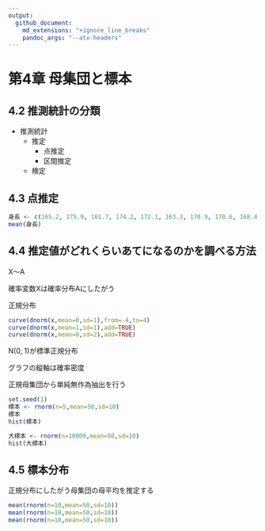 ```yaml
---
output:
  github_document:
    md_extensions: "+ignore_line_breaks"
    pandoc_args: "--atx-headers"
---
```


# 第4章 母集団と標本

## 4.2 推測統計の分類

- 推測統計
  - 推定
    - 点推定
    - 区間推定
  - 検定

## 4.3 点推定

```r
身長 <- c(165.2, 175.9, 161.7, 174.2, 172.1, 163.3, 170.9, 170.6, 168.4, 171.3)
mean(身長)
```

## 4.4 推定値がどれくらいあてになるのかを調べる方法

X〜A

確率変数Xは確率分布Aにしたがう

正規分布

```r
curve(dnorm(x,mean=0,sd=1),from=-4,to=4)
curve(dnorm(x,mean=1,sd=1),add=TRUE)
curve(dnorm(x,mean=0,sd=2),add=TRUE)
```

N(0, 1)が標準正規分布

グラフの縦軸は確率密度

正規母集団から単純無作為抽出を行う

```r
set.seed(1)
標本 <- rnorm(n=5,mean=50,sd=10)
標本
hist(標本)
```

```r
大標本 <- rnorm(n=10000,mean=50,sd=10)
hist(大標本)
```

## 4.5 標本分布

正規分布にしたがう母集団の母平均を推定する

```r
mean(rnorm(n=10,mean=50,sd=10))
mean(rnorm(n=10,mean=50,sd=10))
mean(rnorm(n=10,mean=50,sd=10))
```
